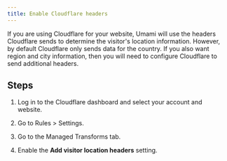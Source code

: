 ```yaml
---
title: Enable Cloudflare headers
---
```


If you are using Cloudflare for your website, Umami will use the headers Cloudflare sends
to determine the visitor's location information. However, by default Cloudflare only sends
data for the country. If you also want region and city information, then you will need to
configure Cloudflare to send additional headers.

## Steps

1. Log in to the Cloudflare dashboard and select your account and website.

2.  Go to Rules > Settings.

3.  Go to the Managed Transforms tab.

4. Enable the **Add visitor location headers** setting.
